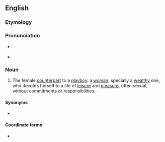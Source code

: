 ==English==

===Etymology===
{{compound|en|play|girl}}

===Pronunciation===
* {{a|RP}} {{IPA|en|/ˈpleɪˌɡɜːl/}}
* {{a|GenAm}} {{IPA|en|/ˈpleɪˌɡɝl/}}

===Noun===
{{en-noun}}

# The female [[counterpart]] to a [[playboy]]: a [[woman]], specially a [[wealthy]] one, who devotes herself to a life of [[leisure]] and [[pleasure]], often sexual, without commitments or responsibilities.

====Synonyms====
* {{l|en|hedonist}}

====Coordinate terms====
* {{l|en|playboy}}